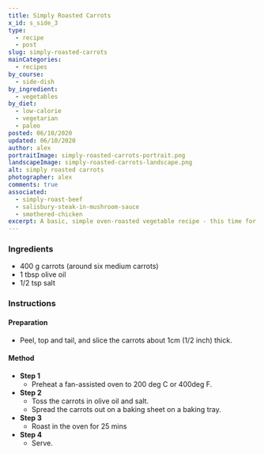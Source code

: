 ```yaml
---
title: Simply Roasted Carrots
x_id: s_side_3
type:
  - recipe
  - post
slug: simply-roasted-carrots
mainCategories: 
  - recipes
by_course:
  - side-dish
by_ingredient:
  - vegetables
by_diet:
  - low-calorie
  - vegetarian
  - paleo
posted: 06/10/2020
updated: 06/10/2020
author: alex
portraitImage: simply-roasted-carrots-portrait.png
landscapeImage: simply-roasted-carrots-landscape.png
alt: simply roasted carrots
photographer: alex
comments: true
associated: 
  - simply-roast-beef
  - salisbury-steak-in-mushroom-sauce
  - smothered-chicken
excerpt: A basic, simple oven-roasted vegetable recipe - this time for carrots.
---
```


<Ingredients>

### Ingredients
    
  - 400 g carrots (around six medium carrots)
  - 1 tbsp olive oil
  - 1/2 tsp salt

</Ingredients>

<Instructions>

### Instructions

#### Preparation

  - Peel, top and tail, and slice the carrots about 1cm (1/2 inch) thick.

#### Method

  - **Step 1**
    - Preheat a fan-assisted oven to 200 deg C or 400deg F.
  - **Step 2**
    - Toss the carrots in olive oil and salt.
    - Spread the carrots out on a baking sheet on a baking tray.
  - **Step 3**
    - Roast in the oven for 25 mins
  - **Step 4**
    - Serve.

</Instructions>



